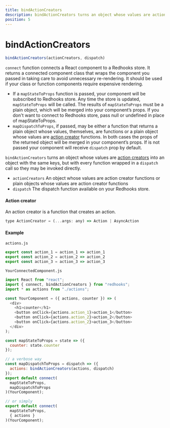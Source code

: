 ```yaml
---
title: bindActionCreators
description: bindActionCreators turns an object whose values are action creators into an object with the same keys, but with every function wrapped in a dispatch call so they may be invoked directly.
position: 5
---
```


# bindActionCreators

```javascript
bindActionCreators(actionCreators, dispatch)
```
`connect` function connects a React component to a Redhooks store. It returns a connected component class that wraps the component you passed in taking care to avoid unnecessary re-rendering. It should be used if your class or function components require expensive rendering.

* If a `mapStateToProps` function is passed, your component will be subscribed to Redhooks store. Any time the store is updated, `mapStateToProps` will be called. The results of `mapStateToProps` must be a plain object, which will be merged into your component’s props. If you don't want to connect to Redhooks store, pass null or undefined in place of mapStateToProps.
* `mapDispatchToProps`, if passed, may be either a function that returns a plain object whose values, themselves, are functions or a plain object whose values are [action creator](/bindActionCreators) functions. In both cases the props of the returned object will be merged in your component’s props. If is not passed your component will receive `dispatch` prop by default.

`bindActionCreators` turns an object whose values are [action creators](#action-creator) into an object with the
same keys, but with every function wrapped in a `dispatch` call so they
may be invoked directly.
 
* `actionCreators` An object whose values are action creator functions or plain objects whose values are action creator functions
* `dispatch` The dispatch function available on your Redhooks store.

#### Action creator
An action creator is a function that creates an action.

```javascript
type ActionCreator = (...args: any) => Action | AsyncAction
```

#### Example
`actions.js`

```javascript
export const action_1 = action_1 => action_1
export const action_2 = action_2 => action_2
export const action_3 = action_3 => action_3
```

`YourConnectedComponent.js`
```javascript
import React from "react";
import { connect, bindActionCreators } from "redhooks";
import * as actions from "./actions";

const YourComponent = ({ actions, counter }) => (
  <div>
    <h1>counter</h1>
    <button onClick={actions.action_1}>action_1</button>
    <button onClick={actions.action_2}>action_2</button>
    <button onClick={actions.action_2}>action_3</button>
  </div>
);

const mapStateToProps = state => ({
  counter: state.counter
});

// a verbose way
const mapDispatchToProps = dispatch => ({
  actions: bindActionCreators(actions, dispatch)
});
export default connect(
  mapStateToProps,
  mapDispatchToProps
)(YourComponent);

// or simply
export default connect(
  mapStateToProps,
  { actions }
)(YourComponent);
```